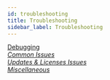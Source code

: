 ```yaml
---
id: troubleshooting
title: Troubleshooting
sidebar_label: Troubleshooting
---
```


<div className="row">
  <div className="col">
    <a className="jump-to" href="/beaver-builder/troubleshooting/debugging/cache-clearing-tool" aria-label="Debugging">
      <div className="jump-to--main">
        Debugging
      </div>
      <div className="jump-to--icon">
        <i className="fas fa-chevron-right" />
      </div>
    </a>
    <a className="jump-to" href="/beaver-builder/troubleshooting/common-issues/403-forbidden-or-blocked-error" aria-label="Common Issues">
      <div className="jump-to--main">
        Common Issues
      </div>
      <div className="jump-to--icon">
        <i className="fas fa-chevron-right" />
      </div>
    </a>
    <a className="jump-to" href="/beaver-builder/troubleshooting/updates-license/not-getting-beaver-builder-updates" aria-label="Updates & Licenses Issues">
      <div className="jump-to--main">
        Updates & Licenses Issues
      </div>
      <div className="jump-to--icon">
        <i className="fas fa-chevron-right" />
      </div>
    </a>
    <a className="jump-to" href="/beaver-builder/troubleshooting/miscellaneous/cant-find-the-beaver-builder-menu-in-the-admin-panel" aria-label="Miscellaneous">
      <div className="jump-to--main">
        Miscellaneous
      </div>
      <div className="jump-to--icon">
        <i className="fas fa-chevron-right" />
      </div>
    </a>
  </div>
</div>
